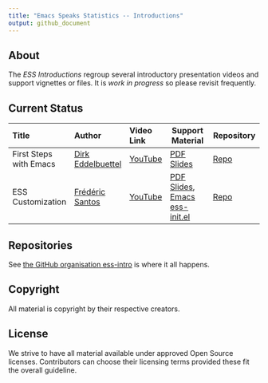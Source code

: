 ```yaml
---
title: "Emacs Speaks Statistics -- Introductions"
output: github_document
---
```


## About

The _ESS Introductions_ regroup several introductory presentation videos and
support vignettes or files. It is _work in progress_ so please revisit frequently.

## Current Status

| <span>Title</span>     | <span>Author</span>                                  | <span>Video Link</span>                 | <span>Support Material</span>                                                                         | <span>Repository</span>                                       |
|:-----------------------|:-----------------------------------------------------|:----------------------------------------|---------------------------------------------------------------------------------------------|---------------------------------------------------------------|
| First Steps with Emacs | [Dirk Eddelbuettel](https://github.com/eddelbuettel) | [YouTube](https://youtu.be/1YOrd7NCGkg) | [PDF Slides](https://github.com/ess-intro/presentation-first-steps/blob/master/first-steps.pdf) | [Repo](https://github.com/ess-intro/presentation-first-steps) |
| ESS Customization      | [Frédéric Santos](https://github.com/frederic-santos)| [YouTube](https://youtu.be/Lf8qrLuvYp8) | [PDF Slides](https://github.com/ess-intro/presentation-ess-customization/blob/main/tutorial/slides-ess-customization.pdf), [Emacs ess-init.el](https://github.com/ess-intro/presentation-ess-customization/blob/main/tutorial/ess-init.el)      | [Repo](https://github.com/ess-intro/presentation-ess-customization)    |

## Repositories

See [the GitHub organisation ess-intro](https://github.com/ess-intro) is
where it all happens.

## Copyright

All material is copyright by their respective creators.

## License

We strive to have all material available under approved Open Source
licenses. Contributors can choose their licensing terms provided these fit
the overall guideline.




